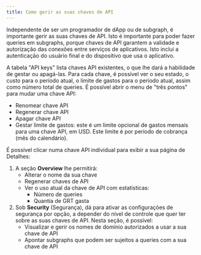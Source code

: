 ```yaml
---
title: Como gerir as suas chaves de API
---
```


Independente de ser um programador de dApp ou de subgraph, é importante gerir as suas chaves de API. Isto é importante para poder fazer queries em subgraphs, porque chaves de API garantem a validade e autorização das conexões entre serviços de aplicativos. Isto inclui a autenticação do usuário final e do dispositivo que usa o aplicativo.

A tabela "API keys" lista chaves API existentes, o que lhe dará a habilidade de gestar ou apagá-las. Para cada chave, é possível ver o seu estado, o custo para o período atual, o limite de gastos para o período atual, assim como número total de queries. É possível abrir o menu de "três pontos" para mudar uma chave API:

- Renomear chave API
- Regenerar chave API
- Apagar chave API
- Gestar limite de gastos: este é um limite opcional de gastos mensais para uma chave API, em USD. Este limite é por período de cobrança (mês do calendário).

É possível clicar numa chave API individual para exibir a sua página de Detalhes:

1. A seção **Overview** lhe permitirá:
   - Alterar o nome da sua chave
   - Regenerar chaves de API
   - Ver o uso atual da chave de API com estatísticas:
     - Número de queries
     - Quantia de GRT gasta
2. Sob **Security** (Segurança), dá para ativar as configurações de segurança por opção, a depender do nível de controle que quer ter sobre as suas chaves de API. Nesta seção, é possível:
   - Visualizar e gerir os nomes de domínio autorizados a usar a sua chave de API
   - Apontar subgraphs que podem ser sujeitos a queries com a sua chave de API
